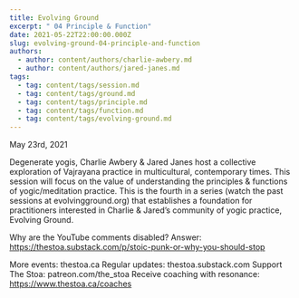 ```yaml
---
title: Evolving Ground
excerpt: " 04 Principle & Function"
date: 2021-05-22T22:00:00.000Z
slug: evolving-ground-04-principle-and-function
authors:
  - author: content/authors/charlie-awbery.md
  - author: content/authors/jared-janes.md
tags:
  - tag: content/tags/session.md
  - tag: content/tags/ground.md
  - tag: content/tags/principle.md
  - tag: content/tags/function.md
  - tag: content/tags/evolving-ground.md
---
```


May 23rd, 2021

Degenerate yogis, Charlie Awbery & Jared Janes host a collective exploration of Vajrayana practice in multicultural, contemporary times. This session will focus on the value of understanding the principles & functions of yogic/meditation practice. This is the fourth in a series (watch the past sessions at evolvingground.org) that establishes a foundation for practitioners interested in Charlie & Jared’s community of yogic practice, Evolving Ground.

Why are the YouTube comments disabled? Answer: https://thestoa.substack.com/p/stoic-punk-or-why-you-should-stop

More events: thestoa.ca 
Regular updates: thestoa.substack.com 
Support The Stoa: patreon.com/the_stoa 
Receive coaching with resonance: https://www.thestoa.ca/coaches
